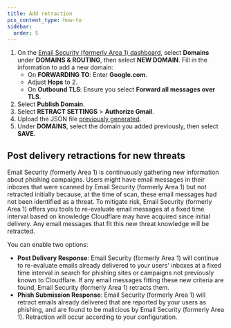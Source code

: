 ```yaml
---
title: Add retraction
pcx_content_type: how-to
sidebar:
  order: 5
---
```



1. On the [Email Security (formerly Area 1) dashboard](https://horizon.area1security.com/), select **Domains** under **DOMAINS & ROUTING**, then select **NEW DOMAIN**. Fill in the information to add a new domain:
    - On **FORWARDING TO**: Enter **Google.com**.
    - Adjust **Hops** to 2.
    - On **Outbound TLS**: Ensure you select **Forward all messages over TLS**.
2. Select **Publish Domain**.
3. Select **RETRACT SETTINGS** > **Authorize Gmail**.
4. Upload the JSON file [previously generated](/email-security/deployment/api/setup/gsuite-bcc-setup/create-service-account/).
5. Under **DOMAINS**, select the domain you added previously, then select **SAVE**.

## Post delivery retractions for new threats

Email Security (formerly Area 1) is continuously gathering new information about phishing campaigns. Users might have email messages in their inboxes that were scanned by Email Security (formerly Area 1) but not retracted initially because, at the time of scan, these email messages had not been identified as a threat. To mitigate risk, Email Security (formerly Area 1) offers you tools to re-evaluate email messages at a fixed time interval based on knowledge Cloudflare may have acquired since initial delivery. Any email messages that fit this new threat knowledge will be retracted.

You can enable two options:

- **Post Delivery Response**: Email Security (formerly Area 1) will continue to re-evaluate emails already delivered to your users' inboxes at a fixed time interval in search for phishing sites or campaigns not previously known to Cloudflare. If any email messages fitting these new criteria are found, Email Security (formerly Area 1) retracts them.
- **Phish Submission Response**: Email Security (formerly Area 1) will retract emails already delivered that are reported by your users as phishing, and are found to be malicious by Email Security (formerly Area 1). Retraction will occur according to your configuration.